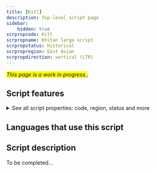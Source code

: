 ```yaml
---
title: [Kitl]
description: Top-level script page
sidebar:
    hidden: true
scrpropcode: Kitl
scrpropname: Khitan large script
scrpropstatus: Historical
scrpropregion: East Asian
scrpropdirection: vertical (LTR)
---
```


<span style='background-color:yellow'>_This page is a work in progress._</span>;


## Script features

<details>
<summary> See all script properties: code, region, status and more</summary>
<ScriptInfo />
</details>

## Languages that use this script

<WsList script='Kitl' wsMax='5' />

## Script description

To be completed...

